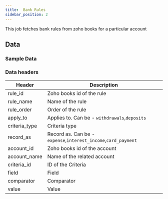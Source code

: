 ```yaml
---
title:  Bank Rules
sidebar_position: 2
---
```


This job fetches bank rules from zoho books for a particular account

<AddJob
  template="gsheet_zoho_books_db_get_bank_rules"
/>

## Data

### Sample Data

<Gsheet
  src="https://docs.google.com/spreadsheets/d/1-gX-uq5YrTW-6gQJYM-mNXitEOfJLTiQCvPtV8CR1Yc/edit#gid=827679034"
/>


### Data headers

| Header | Description |
|----|----|
| rule_id | Zoho books id of the rule |
| rule_name | Name of the rule |
| rule_order | Order of the rule |
| apply_to | Applies to. Can be - `withdrawals`,`deposits`|
| criteria_type | Criteria type |
| record_as | Record as. Can be - `expense`,`interest_income`,`card_payment` |
| account_id | Zoho books id of the account |
| account_name | Name of the related account |
| criteria_id | ID of the Criteria |
| field | Field |
| comparator | Comparator |
| value | Value |

<!---
### Filtration options

This job can restrict the data that is visible in spreadsheets. Use the following parameters to restrict the data.

| Parameter | Options |
|----|----|
| start_date | Select transactions with billing date on or after `start_date`. Format - `YYYY-MM-DD` |
| end_date | Select transactions with billing date on or before `end_date`. Format - `YYYY-MM-DD` |
| customer_id | Select transactions related to a particular contact (either customer or vendor). Customer id is the id of the customer or vendor from zoho books.  |
-->
<!---
## Others

### Similar jobs

Similar sort of data can be achieved by using get accounting transaction job and filtering it by invoice type. 

### Reports that use this job

Here are some of the report templates that use this job: 
-->
